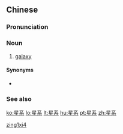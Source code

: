 ==Chinese==
{{zh-forms}}

===Pronunciation===
{{zh-pron
|m=xīngxì
|c=sing1 hai6
|cat=n
}}

===Noun===
{{zh-noun}}

# [[galaxy]]

====Synonyms====
* {{zh-l|恆星系/恒星系}}

===See also===
{{pedialite|lang=zh}}

[[Category:zh:Astronomy|zing1xi4]]

[[ko:星系]]
[[lo:星系]]
[[lt:星系]]
[[hu:星系]]
[[pt:星系]]
[[zh:星系]]